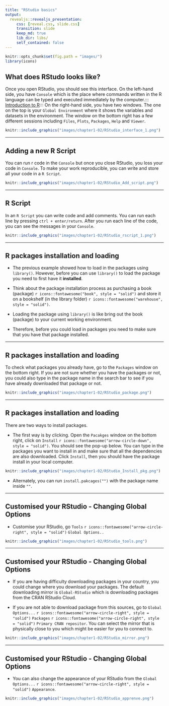 ```yaml
---
title: "RStudio basics"
output:
  revealjs::revealjs_presentation:
     css: [reveal.css, slide.css]
     transition: slide
     keep_md: true
     lib_dir: libs/
     self_contained: false
---
```


```r
knitr::opts_chunk$set(fig.path = "images/")
library(icons)
```

## What does RStudo looks like? 

Once you open RStudio, you should see this interface. On the left-hand side, you have `Console` which is the place where commands written in the R language can be typed and executed immediately by the computer.::: [Introduction to R](https://cengel.github.io/R-intro/backgroud.html#what-is-r-what-is-rstudio)::: On the right-hand side, you have two windows. The one on the top is your `Global Environment` where it shows the variables and datasets in the environment. The window on the bottom right has a few different sessions including `Files`, `Plots`, `Packages`, `Help` and `Viewer`. 

```r
knitr::include_graphics("images/chapter1-02/RStudio_interface_1.png")
```

---

## Adding a new R Script 

You can run r code in the `Console` but once you close RStudio, you loss your code in `Console`. To make your work reproducible, you can write and store all your code in a `R Script`. 

```r
knitr::include_graphics("images/chapter1-02/RStudio_Add_script.png")
```

---

## R Script 

In an `R Script` you can write code and add comments. You can run each line by pressing `ctrl + enter/return`. After you run each line of the code, you can see the messages in your `Console`. 

```r
knitr::include_graphics("images/chapter1-02/RStudio_rscript_1.png")
```

---

## R packages installation and loading 

* The previous example showed how to load in the packages using `library()`. However, before you can use `library()` to load the package you need to first have it **installed**.   

* Think about the package installation process as purchasing a book (package) `r icons::fontawesome("book", style = "solid")` and store it on a bookshelf (in the library folder) `r icons::fontawesome("warehouse", style = "solid")`.

* Loading the package using `library()` is like bring out the book (package) to your current working environment. 

* Therefore, before you could load in packages you need to make sure that you have that package installed.   
  
---

## R packages installation and loading 

To check what packages you already have, go to the `Packages` window on the bottom right. If you are not sure whether you have the packages or not, you could also type in the package name in the search bar to see if you have already downloaded that package or not. 

```r
knitr::include_graphics("images/chapter1-02/RStudio_package.png")
```


---

## R packages installation and loading 

There are two ways to install packages. 

* The first way is by clicking. Open the `Pacakges` window on the bottom right, click on `Install` `r icons::fontawesome("arrow-circle-down", style = "solid")`. You should see the pop-up below. You can type in the packages you want to install in and make sure that all the dependencies are also downloaded. Click `Install`, then you should have the package install in your local computer. 

```r
knitr::include_graphics("images/chapter1-02/RStudio_Install_pkg.png")
```
  
     
* Alternately, you can run `install.pakcages("")` with the package name inside `""`.


---

## Customised your RStudio - Changing Global Options 

* Customise your RStudio, go `Tools` `r icons::fontawesome("arrow-circle-right", style = "solid")` `Global Options..`

```r
knitr::include_graphics("images/chapter1-02/RStudio_tools.png")
```


---

## Customised your RStudio - Changing Global Options 

* If you are having difficulty downloading packages in your country, you could change where you download your packages. The default downloading mirror is `Global-RStudio` which is downloading packages from the CRAN RStudio Cloud.

* If you are not able to download package from this sources, go to `Global Options...` `r icons::fontawesome("arrow-circle-right", style = "solid")` `Packages` `r icons::fontawesome("arrow-circle-right", style = "solid")` `Primary CRAN repositor`. You can select the mirror that is physically close to you which might be easier for you to connect to. 


```r
knitr::include_graphics("images/chapter1-02/RStudio_mirror.png")
```

---

## Customised your RStudio - Changing Global Options 

* You can also change the appearance of your RStudio from the `Global Options...` `r icons::fontawesome("arrow-circle-right", style = "solid")` `Appearance`. 

```r
knitr::include_graphics("images/chapter1-02/RStudio_apprenve.png")
```

